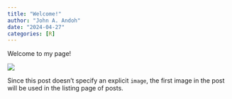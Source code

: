```yaml
---
title: "Welcome!"
author: "John A. Andoh"
date: "2024-04-27"
categories: [R]
---
```


Welcome to my page!

![](thumbnail.jpg)

Since this post doesn't specify an explicit `image`, the first image in the post will be used in the listing page of posts.
